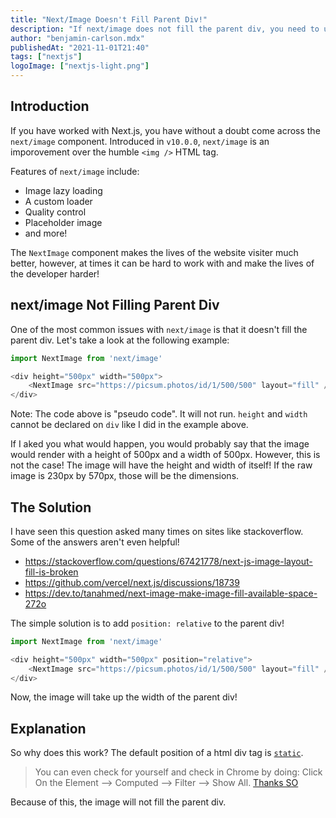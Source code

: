 ```yaml
---
title: "Next/Image Doesn't Fill Parent Div!"
description: "If next/image does not fill the parent div, you need to use position relative."
author: "benjamin-carlson.mdx"
publishedAt: "2021-11-01T21:40"
tags: ["nextjs"]
logoImage: ["nextjs-light.png"]
---
```


## Introduction

If you have worked with Next.js, you have without a doubt come across the `next/image` component. Introduced in `v10.0.0`, `next/image` is an imporovement over the humble `<img />` HTML tag.

Features of `next/image` include:

- Image lazy loading
- A custom loader
- Quality control
- Placeholder image
- and more!

The `NextImage` component makes the lives of the website visiter much better, however, at times it can be hard to work with and make the lives of the developer harder!

## next/image Not Filling Parent Div

One of the most common issues with `next/image` is that it doesn't fill the parent div. Let's take a look at the following example:

```javascript
import NextImage from 'next/image'

<div height="500px" width="500px">
    <NextImage src="https://picsum.photos/id/1/500/500" layout="fill" />
</div>
```

Note: The code above is "pseudo code". It will not run. `height` and `width` cannot be declared on `div` like I did in the example above.

If I aked you what would happen, you would probably say that the image would render with a height of 500px and a width of 500px. However, this is not the case! The image will have the height and width of itself! If the raw image is 230px by 570px, those will be the dimensions.

## The Solution

I have seen this question asked many times on sites like stackoverflow. Some of the answers aren't even helpful!

- https://stackoverflow.com/questions/67421778/next-js-image-layout-fill-is-broken
- https://github.com/vercel/next.js/discussions/18739
- https://dev.to/tanahmed/next-image-make-image-fill-available-space-272o

The simple solution is to add `position: relative` to the parent div!

```javascript
import NextImage from 'next/image'

<div height="500px" width="500px" position="relative">
    <NextImage src="https://picsum.photos/id/1/500/500" layout="fill" />
</div>
```

Now, the image will take up the width of the parent div!

## Explanation

So why does this work? The default position of a html div tag is [`static`](https://stackoverflow.com/questions/16316834/what-is-the-default-value-of-position-attribute-of-a-div).

> You can even check for yourself and check in Chrome by doing: Click On the Element --> Computed --> Filter --> Show All. [Thanks SO](https://stackoverflow.com/questions/16316834/what-is-the-default-value-of-position-attribute-of-a-div)

Because of this, the image will not fill the parent div.
